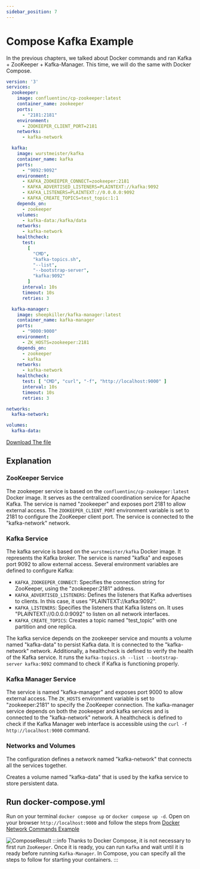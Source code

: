 ```yaml
---
sidebar_position: 7
---
```


# Compose Kafka Example

In the previous chapters, we talked about Docker commands and ran Kafka + ZooKeeper + Kafka-Manager. This time, we will do the same with Docker Compose.

```yml
version: '3'
services:
  zookeeper:
    image: confluentinc/cp-zookeeper:latest
    container_name: zookeeper
    ports:
      - "2181:2181"
    environment:
      - ZOOKEEPER_CLIENT_PORT=2181
    networks:
      - kafka-network

  kafka:
    image: wurstmeister/kafka
    container_name: kafka
    ports:
      - "9092:9092"
    environment:
      - KAFKA_ZOOKEEPER_CONNECT=zookeeper:2181
      - KAFKA_ADVERTISED_LISTENERS=PLAINTEXT://kafka:9092
      - KAFKA_LISTENERS=PLAINTEXT://0.0.0.0:9092
      - KAFKA_CREATE_TOPICS=test_topic:1:1
    depends_on:
      - zookeeper
    volumes:
      - kafka-data:/kafka/data
    networks:
      - kafka-network
    healthcheck:
      test:
        [
          "CMD",
          "kafka-topics.sh",
          "--list",
          "--bootstrap-server",
          "kafka:9092"
        ]
      interval: 10s
      timeout: 10s
      retries: 3

  kafka-manager:
    image: sheepkiller/kafka-manager:latest
    container_name: kafka-manager
    ports:
      - "9000:9000"
    environment:
      - ZK_HOSTS=zookeeper:2181
    depends_on:
      - zookeeper
      - kafka
    networks:
      - kafka-network
    healthcheck:
      test: [ "CMD", "curl", "-f", "http://localhost:9000" ]
      interval: 10s
      timeout: 10s
      retries: 3

networks:
  kafka-network:

volumes:
  kafka-data:
```

[Download The file](./ComposeFiles/docker-compose.yml)

## Explanation

### ZooKeeper Service

The zookeeper service is based on the `confluentinc/cp-zookeeper:latest` Docker image. It serves as the centralized coordination service for Apache Kafka. The service is named "zookeeper" and exposes port 2181 to allow external access. The `ZOOKEEPER_CLIENT_PORT` environment variable is set to 2181 to configure the ZooKeeper client port. The service is connected to the "kafka-network" network.

### Kafka Service

The kafka service is based on the `wurstmeister/kafka` Docker image. It represents the Kafka broker. The service is named "kafka" and exposes port 9092 to allow external access. Several environment variables are defined to configure Kafka:

- `KAFKA_ZOOKEEPER_CONNECT`: Specifies the connection string for ZooKeeper, using the "zookeeper:2181" address.
- `KAFKA_ADVERTISED_LISTENERS`: Defines the listeners that Kafka advertises to clients. In this case, it uses "PLAINTEXT://kafka:9092".
- `KAFKA_LISTENERS`: Specifies the listeners that Kafka listens on. It uses "PLAINTEXT://0.0.0.0:9092" to listen on all network interfaces.
- `KAFKA_CREATE_TOPICS`: Creates a topic named "test_topic" with one partition and one replica.

The kafka service depends on the zookeeper service and mounts a volume named "kafka-data" to persist Kafka data. It is connected to the "kafka-network" network. Additionally, a healthcheck is defined to verify the health of the Kafka service. It runs the `kafka-topics.sh --list --bootstrap-server kafka:9092` command to check if Kafka is functioning properly.

### Kafka Manager Service

The service is named "kafka-manager" and exposes port 9000 to allow external access. The `ZK_HOSTS` environment variable is set to "zookeeper:2181" to specify the ZooKeeper connection. The kafka-manager service depends on both the zookeeper and kafka services and is connected to the "kafka-network" network. A healthcheck is defined to check if the Kafka Manager web interface is accessible using the `curl -f http://localhost:9000` command.

### Networks and Volumes

The configuration defines a network named "kafka-network" that connects all the services together. 

Creates a volume named "kafka-data" that is used by the kafka service to store persistent data.

## Run docker-compose.yml

Run on your terminal `docker compose up` or `docker compose up -d`. Open on your browser `http://localhost:9000` and follow the steps from [Docker Network Commands Example](/Containers/docs/Network/commands#setup-kafka)

![ComposeResult](./img/composeResult.png)
:::info
Thanks to Docker Compose, it is not necessary to first run `ZooKeeper`. Once it is ready, you can run `Kafka` and wait until it is ready before running `Kafka-Manager`. In Compose, you can specify all the steps to follow for starting your containers.
:::
